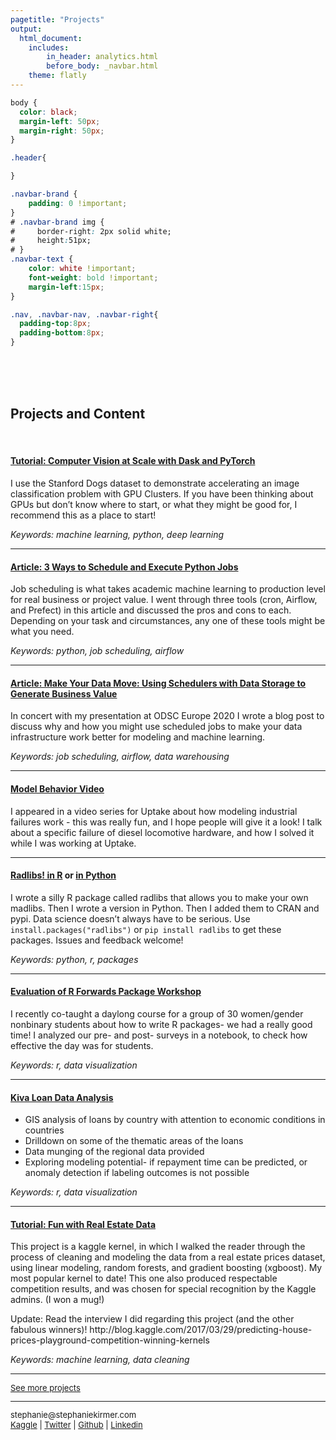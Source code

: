 ```yaml
---
pagetitle: "Projects"
output: 
  html_document:
    includes:
        in_header: analytics.html
        before_body: _navbar.html
    theme: flatly
---
```



```css
body {
  color: black;
  margin-left: 50px;
  margin-right: 50px;
}

.header{

}

.navbar-brand {
    padding: 0 !important;
}
# .navbar-brand img {
#     border-right: 2px solid white;
#     height:51px;
# }
.navbar-text {
    color: white !important;
    font-weight: bold !important;
    margin-left:15px;
}

.nav, .navbar-nav, .navbar-right{
  padding-top:8px;
  padding-bottom:8px;
}

```


<BR>
<BR>
<BR>


## Projects and Content

<BR>

#### [Tutorial: Computer Vision at Scale with Dask and PyTorch](https://towardsdatascience.com/computer-vision-at-scale-with-dask-and-pytorch-a18e17fc5bad)
I use the Stanford Dogs dataset to demonstrate accelerating an image classification problem with GPU Clusters. If you have been thinking about GPUs but don't know where to start, or what they might be good for, I recommend this as a place to start!

*Keywords: machine learning, python, deep learning*  

***


#### [Article: 3 Ways to Schedule and Execute Python Jobs](https://www.saturncloud.io/s/job-scheduling-with-python/)
Job scheduling is what takes academic machine learning to production level for real business or project value. I went through three tools (cron, Airflow, and Prefect) in this article and discussed the pros and cons to each. Depending on your task and circumstances, any one of these tools might be what you need.

*Keywords: python, job scheduling, airflow*  


***

#### [Article: Make Your Data Move: Using Schedulers with Data Storage to Generate Business Value](https://opendatascience.com/make-your-data-move-using-schedulers-with-data-storage-to-generate-business-value/)
In concert with my presentation at ODSC Europe 2020 I wrote a blog post to discuss why and how you might use scheduled jobs to make your data infrastructure work better for modeling and machine learning. 

*Keywords: job scheduling, airflow, data warehousing*  


***

#### [Model Behavior Video](https://www.youtube.com/watch?v=avRLRc4wI3Q)
I appeared in a video series for Uptake about how modeling industrial failures work - this was really fun, and I hope people will give it a look! I talk about a specific failure of diesel locomotive hardware, and how I solved it while I was working at Uptake. 

***

#### [Radlibs! in R](https://github.com/skirmer/radlibs) or [in Python](https://github.com/skirmer/radlibs-py)
I wrote a silly R package called radlibs that allows you to make your own madlibs. Then I wrote a version in Python. Then I added them to CRAN and pypi. Data science doesn't always have to be serious. Use `install.packages("radlibs")` or `pip install radlibs` to get these packages. Issues and feedback welcome!

*Keywords: python, r, packages*  

***

#### [Evaluation of R Forwards Package Workshop](https://skirmer.github.io/ChiEval)  
I recently co-taught a daylong course for a group of 30 women/gender nonbinary students about how to write R packages- we had a really good time! I analyzed our pre- and post- surveys in a notebook, to check how effective the day was for students.

*Keywords: r, data visualization*  

***

#### [Kiva Loan Data Analysis](https://skirmer.shinyapps.io/Kiva_Loans/)  

* GIS analysis of loans by country with attention to economic conditions in countries 
* Drilldown on some of the thematic areas of the loans
* Data munging of the regional data provided 
* Exploring modeling potential- if repayment time can be predicted, or 
anomaly detection if labeling outcomes is not possible  

*Keywords: r, data visualization*  

***


#### [Tutorial: Fun with Real Estate Data](https://www.kaggle.com/skirmer/house-prices-advanced-regression-techniques/fun-with-real-estate-data)

This project is a kaggle kernel, in which I walked the reader through the process of cleaning and modeling the data from a real estate prices dataset, using linear modeling, random forests, and gradient boosting (xgboost). My most popular kernel to date! This one also produced respectable competition results, and was chosen for special recognition by the Kaggle admins. (I won a mug!)

Update: Read the interview I did regarding this project (and the other fabulous winners)! 
http://blog.kaggle.com/2017/03/29/predicting-house-prices-playground-competition-winning-kernels

*Keywords: machine learning, data cleaning*  


***

<font size = 2>

[See more projects](https://skirmer.github.io/more_projects)

***

stephanie@stephaniekirmer.com 
<BR> [Kaggle](http://www.kaggle.com/skirmer) | [Twitter](https://twitter.com/data_stephanie) | [Github](http://github.com/skirmer) | [Linkedin](http://linkedin.com/in/skirmer)

</font>

